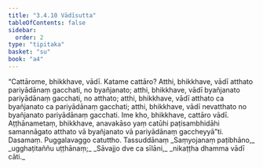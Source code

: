 ```yaml
---
title: "3.4.10 Vādīsutta"
tableOfContents: false
sidebar:
  order: 2
type: "tipitaka"
basket: "su"
book: "a4"
---
```



<DynamicBreadcrumb />

<Division number="140" book="a4">

<Paragraph number="877" book="a4">
“Cattārome, bhikkhave, vādī. Katame cattāro? Atthi, bhikkhave, vādī atthato pariyādānaṃ gacchati, no byañjanato; atthi, bhikkhave, vādī byañjanato pariyādānaṃ gacchati, no atthato; atthi, bhikkhave, vādī atthato ca byañjanato ca pariyādānaṃ gacchati; atthi, bhikkhave, vādī nevatthato no byañjanato pariyādānaṃ gacchati. Ime kho, bhikkhave, cattāro vādī. Aṭṭhānametaṃ, bhikkhave, anavakāso yaṃ catūhi paṭisambhidāhi samannāgato atthato vā byañjanato vā pariyādānaṃ gaccheyyā”ti.

</Paragraph>
</Division>

<Paragraph number="878" type="center" book="a4">
Dasamaṃ.



</Paragraph>

<Paragraph number="879" type="center" book="a4">
Puggalavaggo catuttho.



</Paragraph>

<Paragraph number="880" type="center" book="a4">
Tassuddānaṃ


</Paragraph>

<Paragraph number="881" type="verses" book="a4">
_Saṃyojanaṃ paṭibhāno,_  
_ugghaṭitaññu uṭṭhānaṃ;_  
_Sāvajjo dve ca sīlāni,_  
_nikaṭṭha dhamma vādī cāti._
</Paragraph>